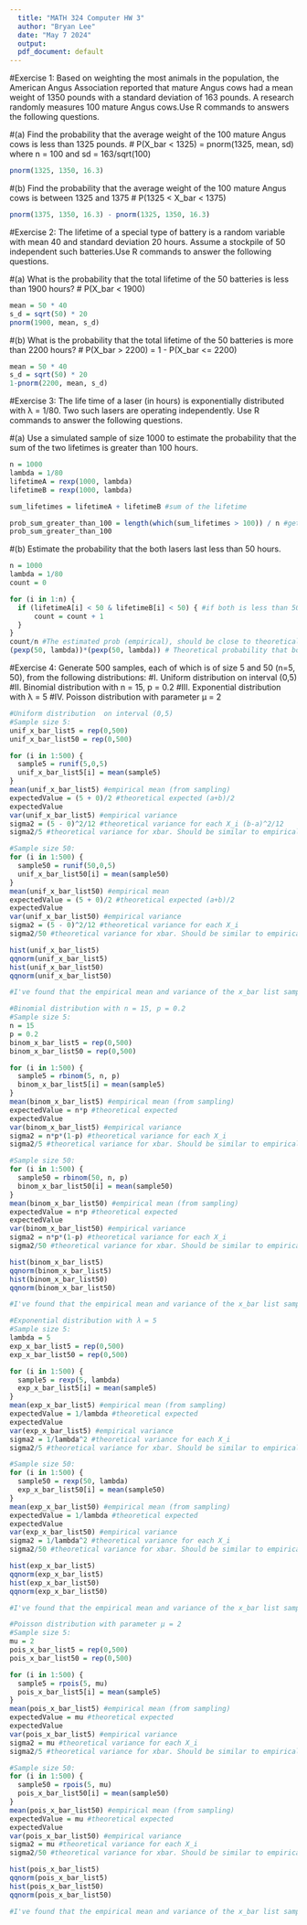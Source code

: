 ---
  title: "MATH 324 Computer HW 3"
  author: "Bryan Lee"
  date: "May 7 2024"
  output:
  pdf_document: default
---

#Exercise 1: Based on weighting the most animals in the population, the American Angus Association reported that mature Angus cows had a mean weight of 1350 pounds with a standard deviation of 163 pounds. A research randomly measures 100 mature Angus cows.Use R commands to answers the following questions.

#(a) Find the probability that the average weight of the 100 mature Angus cows is less than 1325 pounds.
# P(X_bar < 1325) = pnorm(1325, mean, sd) where n = 100 and sd = 163/sqrt(100)
```{r}
pnorm(1325, 1350, 16.3)
```

#(b) Find the probability that the average weight of the 100 mature Angus cows is between 1325 and 1375
# P(1325 < X_bar < 1375)
```{r}
pnorm(1375, 1350, 16.3) - pnorm(1325, 1350, 16.3)
```

#Exercise 2: The lifetime of a special type of battery is a random variable with mean 40 and standard deviation 20 hours. Assume a stockpile of 50 independent such batteries.Use R commands to answer the following questions.

#(a) What is the probability that the total lifetime of the 50 batteries is less than 1900 hours?
# P(X_bar < 1900)
```{r}
mean = 50 * 40
s_d = sqrt(50) * 20
pnorm(1900, mean, s_d)
```

#(b) What is the probability that the total lifetime of the 50 batteries is more than 2200 hours?
# P(X_bar > 2200) = 1 - P(X_bar <= 2200)
```{r}
mean = 50 * 40
s_d = sqrt(50) * 20
1-pnorm(2200, mean, s_d)
```

#Exercise 3: The life time of a laser (in hours) is exponentially distributed with λ = 1/80. Two such lasers are operating independently. Use R commands to answer the following questions.

#(a) Use a simulated sample of size 1000 to estimate the probability that the sum of the two lifetimes is greater than 100 hours.
```{r}
n = 1000
lambda = 1/80
lifetimeA = rexp(1000, lambda)
lifetimeB = rexp(1000, lambda)

sum_lifetimes = lifetimeA + lifetimeB #sum of the lifetime

prob_sum_greater_than_100 = length(which(sum_lifetimes > 100)) / n #get all the lifetimes greater than 100 hrs and divide it by n to get prob
prob_sum_greater_than_100
```

#(b) Estimate the probability that the both lasers last less than 50 hours.
```{r}
n = 1000
lambda = 1/80
count = 0

for (i in 1:n) {
  if (lifetimeA[i] < 50 & lifetimeB[i] < 50) { #if both is less than 50 hrs
      count = count + 1
  }
}
count/n #The estimated prob (empirical), should be close to theoretical one.
(pexp(50, lambda))*(pexp(50, lambda)) # Theoretical probability that both lasers last less than 50 hours
```

#Exercise 4: Generate 500 samples, each of which is of size 5 and 50 (n=5, 50), from the following distributions:
#I. Uniform distribution on interval (0,5)
#II. Binomial distribution with n = 15, p = 0.2
#III. Exponential distribution with λ = 5
#IV. Poisson distribution with parameter µ = 2

```{r}
#Uniform distribution  on interval (0,5)
#Sample size 5:
unif_x_bar_list5 = rep(0,500)
unif_x_bar_list50 = rep(0,500)

for (i in 1:500) {
  sample5 = runif(5,0,5)
  unif_x_bar_list5[i] = mean(sample5)
}
mean(unif_x_bar_list5) #empirical mean (from sampling)
expectedValue = (5 + 0)/2 #theoretical expected (a+b)/2
expectedValue
var(unif_x_bar_list5) #empirical variance
sigma2 = (5 - 0)^2/12 #theoretical variance for each X_i (b-a)^2/12
sigma2/5 #theoretical variance for xbar. Should be similar to empirical variance

#Sample size 50:
for (i in 1:500) {
  sample50 = runif(50,0,5)
  unif_x_bar_list50[i] = mean(sample50)
}
mean(unif_x_bar_list50) #empirical mean
expectedValue = (5 + 0)/2 #theoretical expected (a+b)/2
expectedValue
var(unif_x_bar_list50) #empirical variance
sigma2 = (5 - 0)^2/12 #theoretical variance for each X_i
sigma2/50 #theoretical variance for xbar. Should be similar to empirical variance

hist(unif_x_bar_list5)
qqnorm(unif_x_bar_list5)
hist(unif_x_bar_list50)
qqnorm(unif_x_bar_list50)

#I've found that the empirical mean and variance of the x_bar list sampling of 5 and 50 are quite close to the theoretical mean and variance. A feature to be noted is that larger sample (i.e. sample size 50 compared to 5) will have a more symmetrical histogram. The sampling of the mean also follows the CLT as the histogram resembles a "bell curve" or a normal distribution, where with large sampling will create a stronger resemblance.
```

```{r}
#Binomial distribution with n = 15, p = 0.2
#Sample size 5:
n = 15
p = 0.2
binom_x_bar_list5 = rep(0,500)
binom_x_bar_list50 = rep(0,500)

for (i in 1:500) {
  sample5 = rbinom(5, n, p)
  binom_x_bar_list5[i] = mean(sample5)
}
mean(binom_x_bar_list5) #empirical mean (from sampling)
expectedValue = n*p #theoretical expected
expectedValue
var(binom_x_bar_list5) #empirical variance
sigma2 = n*p*(1-p) #theoretical variance for each X_i
sigma2/5 #theoretical variance for xbar. Should be similar to empirical variance

#Sample size 50:
for (i in 1:500) {
  sample50 = rbinom(50, n, p)
  binom_x_bar_list50[i] = mean(sample50)
}
mean(binom_x_bar_list50) #empirical mean (from sampling)
expectedValue = n*p #theoretical expected
expectedValue
var(binom_x_bar_list50) #empirical variance
sigma2 = n*p*(1-p) #theoretical variance for each X_i
sigma2/50 #theoretical variance for xbar. Should be similar to empirical variance

hist(binom_x_bar_list5)
qqnorm(binom_x_bar_list5)
hist(binom_x_bar_list50)
qqnorm(binom_x_bar_list50)

#I've found that the empirical mean and variance of the x_bar list sampling of 5 and 50 are quite close to the theoretical mean and variance. However, the empirical variance seems to have a bit of deviation from the theoretical value. A feature to be noted is that larger sample (i.e. sample size 50 compared to 5) will have a more symmetrical bell shaped histogram or a normal distribution (CLT), while a smaller sample will be more skewed shaped.
```

```{r}
#Exponential distribution with λ = 5
#Sample size 5:
lambda = 5
exp_x_bar_list5 = rep(0,500)
exp_x_bar_list50 = rep(0,500)

for (i in 1:500) {
  sample5 = rexp(5, lambda)
  exp_x_bar_list5[i] = mean(sample5)
}
mean(exp_x_bar_list5) #empirical mean (from sampling)
expectedValue = 1/lambda #theoretical expected
expectedValue
var(exp_x_bar_list5) #empirical variance
sigma2 = 1/lambda^2 #theoretical variance for each X_i
sigma2/5 #theoretical variance for xbar. Should be similar to empirical variance

#Sample size 50:
for (i in 1:500) {
  sample50 = rexp(50, lambda)
  exp_x_bar_list50[i] = mean(sample50)
}
mean(exp_x_bar_list50) #empirical mean (from sampling)
expectedValue = 1/lambda #theoretical expected
expectedValue
var(exp_x_bar_list50) #empirical variance
sigma2 = 1/lambda^2 #theoretical variance for each X_i
sigma2/50 #theoretical variance for xbar. Should be similar to empirical variance (8e-04 is 0.0008)

hist(exp_x_bar_list5)
qqnorm(exp_x_bar_list5)
hist(exp_x_bar_list50)
qqnorm(exp_x_bar_list50)

#I've found that the empirical mean and variance of the x_bar list sampling of 5 and 50 are quite close to the theoretical mean and variance. A feature to be noted is that larger sample (i.e. sample size 50 compared to 5) will have a histogram that resembles a bell shaped or a normal distribution (CLT), while a smaller sample will be skewed to the right.
```

```{r}
#Poisson distribution with parameter μ = 2
#Sample size 5:
mu = 2
pois_x_bar_list5 = rep(0,500)
pois_x_bar_list50 = rep(0,500)

for (i in 1:500) {
  sample5 = rpois(5, mu)
  pois_x_bar_list5[i] = mean(sample5)
}
mean(pois_x_bar_list5) #empirical mean (from sampling)
expectedValue = mu #theoretical expected
expectedValue
var(pois_x_bar_list5) #empirical variance
sigma2 = mu #theoretical variance for each X_i
sigma2/5 #theoretical variance for xbar. Should be similar to empirical variance

#Sample size 50:
for (i in 1:500) {
  sample50 = rpois(5, mu)
  pois_x_bar_list50[i] = mean(sample50)
}
mean(pois_x_bar_list50) #empirical mean (from sampling)
expectedValue = mu #theoretical expected
expectedValue
var(pois_x_bar_list50) #empirical variance
sigma2 = mu #theoretical variance for each X_i
sigma2/50 #theoretical variance for xbar. Should be similar to empirical variance

hist(pois_x_bar_list5)
qqnorm(pois_x_bar_list5)
hist(pois_x_bar_list50)
qqnorm(pois_x_bar_list50)

#I've found that the empirical mean and variance of the x_bar list sampling of 5 and 50 are quite close to the theoretical mean and variance. A feature to be noted is that larger sample (i.e. sample size 50 compared to 5) will have a histogram that resembles a bell shaped or a normal distribution (CLT), while a smaller sample will be a tad skewed with a tall peak. Although a larger sample still have a tall peek, it is more balanced out to resemble a bell shape.
```
